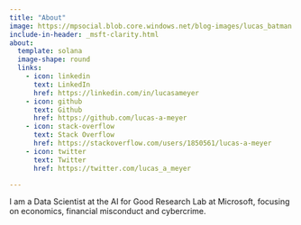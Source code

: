 ```yaml
---
title: "About"
image: https://mpsocial.blob.core.windows.net/blog-images/lucas_batman.png
include-in-header: _msft-clarity.html
about:
  template: solana
  image-shape: round
  links:
    - icon: linkedin
      text: LinkedIn
      href: https://linkedin.com/in/lucasameyer
    - icon: github
      text: Github
      href: https://github.com/lucas-a-meyer
    - icon: stack-overflow
      text: Stack Overflow
      href: https://stackoverflow.com/users/1850561/lucas-a-meyer
    - icon: twitter
      text: Twitter
      href: https://twitter.com/lucas_a_meyer

---
```

I am a Data Scientist at the AI for Good Research Lab at Microsoft, focusing on economics, financial misconduct and cybercrime.

